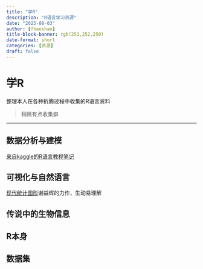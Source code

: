 ```yaml
---
title: "学R"
description: "R语言学习资源"
date: "2023-08-03"
author: [fhaoshao]
title-block-banner: rgb(251,252,250)
date-format: short
categories: [资源]
draft: false
---
```

# 学R

整理本人在各种折腾过程中收集的R语言资料

> 稍微有点收集癖

---
## 数据分析与建模

[来自kaggle的R语言教程笔记](https://www.kaggle.com/learn-guide/r)

## 可视化与自然语言

[现代统计图形](https://bookdown.org/xiangyun/msg/history.html#cha:history)谢益辉的力作，生动易理解


## 传说中的生物信息

## R本身

## 数据集

